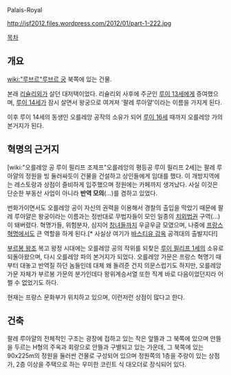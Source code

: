 Palais-Royal

http://jsf2012.files.wordpress.com/2012/01/part-1-222.jpg

[[목차]]
== 개요 ==
[[wiki:"루브르"루브르 궁]] 북쪽에 있는 건물.

본래 [[리슐리외]]가 살던 대저택이었다. 리슐리외 사후에 주군인 [[루이 13세]]에게 증여했으며, [[루이 14세]]가 잠시 살면서 왕궁으로 여겨져 '팔레 루아얄'이라는 이름을 가지게 된다.

이후 루이 14세의 동생인 오를레앙 공작의 소유가 되어 [[루이 16세]] 때까지 오를레앙 가의 본거지가 된다.

== 혁명의 근거지 ==
[wiki:"오를레앙 공 루이 필리프 조제프"오를레앙의 평등공 루이 필리프 2세]는 팔레 루아얄의 정원을 빙 둘러싸듯이 건물을 건설하고 상인들에게 임대를 했다. 이 개방지역에는 레스토랑과 상점이 즐비하게 입주했으며 정원에는 카페까지 생겨났다. 사실 이것은 단순한 부동산 사업이 아니라 '''반역 모의'''(…)를 겸하고 있었다.

번화가이면서도 오를레앙 공이 자신의 권력을 이용해서 경찰의 출입을 막았기 때문에 팔레 루아얄은 왕궁이라는 이름과는 정반대로 무법자들이 모인 일종의 [[치외법권]] 구역(…)이 돼버렸다. 혁명가들, 위험분자, 심지어 [[창녀]]들까지 우글우글 모였으며, 나중에 [[프랑스 혁명]]에서도 큰 역할을 하게 된다.[* 사실상 여기가 [[바스티유 감옥]] 공격대의 출발지다!]

[[부르봉 왕조]] 복고 왕정 시대에는 오를레앙 공의 작위를 되찾은 [[루이 필리프 1세]]의 소유로 되돌아왔으며, 다시 오를레앙 파의 본거지가 되었다. 오를레앙 가문은 프랑스 혁명기 때부터 대놓고 반역질 하던 놈들인데 대체 왜 돌려준 건지 의문스럽기도 하지만, 오를레앙 가문 자체가 부르봉 가문의 분가인데다 왕위계승서열 또한 직계 바로 다음이었던지라 어쩔 수 없었기도 하다. 

현재는 프랑스 문화부가 위치하고 있으며, 이런저런 상점이 많다고 한다.

== 건축 ==
팔레 루아얄의 전체적인 구조는 광장에 접하고 있는 작은 앞뜰과 그 북쪽에 있으며 안뜰을 두르는 H형의 주옥과 회랑으로 안뜰과 구별되고 있는 가운데, 그 북쪽에 있는 90x225m의 정원을 둘러싼 건물로 구성되어 있으며 정원쪽의 1층을 주랑이 있는 상점가, 2층 이상을 주택으로 하는 우미한 코린트 식 대오더로 장식되어 있다.
